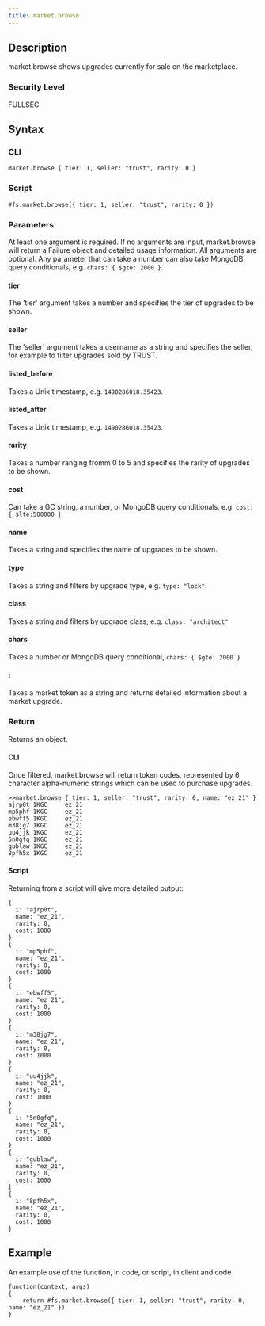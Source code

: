 ```yaml
---
title: market.browse
---
```


## Description

market.browse shows upgrades currently for sale on the marketplace.

### Security Level

FULLSEC

## Syntax

### CLI

```
market.browse { tier: 1, seller: "trust", rarity: 0 }
```

### Script

```
#fs.market.browse({ tier: 1, seller: "trust", rarity: 0 })
```

### Parameters

At least one argument is required. If no arguments are input, market.browse will return a Failure object and detailed usage information. All arguments are optional. Any parameter that can take a number can also take MongoDB query conditionals, e.g. `chars: { $gte: 2000 }`.

#### tier

The 'tier' argument takes a number and specifies the tier of upgrades to be shown.

#### seller

The 'seller' argument takes a username as a string and specifies the seller, for example to filter upgrades sold by TRUST.

#### listed_before

Takes a Unix timestamp, e.g. `1490286018.35423`.

#### listed_after

Takes a Unix timestamp, e.g. `1490286018.35423`.

#### rarity

Takes a number ranging fromm 0 to 5 and specifies the rarity of upgrades to be shown.

#### cost

Can take a GC string, a number, or MongoDB query conditionals, e.g. `cost: { $lte:500000 }`

#### name

Takes a string and specifies the name of upgrades to be shown.

#### type

Takes a string and filters by upgrade type, e.g. `type: "lock"`.

#### class

Takes a string and filters by upgrade class, e.g. `class: "architect"`

#### chars

Takes a number or MongoDB query conditional, `chars: { $gte: 2000 }`

#### i

Takes a market token as a string and returns detailed information about a market upgrade.

### Return

Returns an object.

#### CLI

Once filtered, market.browse will return token codes, represented by 6 character alpha-numeric strings which can be used to purchase upgrades.

```
>>market.browse { tier: 1, seller: "trust", rarity: 0, name: "ez_21" }
ajrp0t 1KGC     ez_21
mp5phf 1KGC     ez_21
ebwff5 1KGC     ez_21
m38jg7 1KGC     ez_21
uu4jjk 1KGC     ez_21
5n0gfq 1KGC     ez_21
gublaw 1KGC     ez_21
8pfh5x 1KGC     ez_21
```

#### Script

Returning from a script will give more detailed output:

```
{
  i: "ajrp0t",
  name: "ez_21",
  rarity: 0,
  cost: 1000
}
{
  i: "mp5phf",
  name: "ez_21",
  rarity: 0,
  cost: 1000
}
{
  i: "ebwff5",
  name: "ez_21",
  rarity: 0,
  cost: 1000
}
{
  i: "m38jg7",
  name: "ez_21",
  rarity: 0,
  cost: 1000
}
{
  i: "uu4jjk",
  name: "ez_21",
  rarity: 0,
  cost: 1000
}
{
  i: "5n0gfq",
  name: "ez_21",
  rarity: 0,
  cost: 1000
}
{
  i: "gublaw",
  name: "ez_21",
  rarity: 0,
  cost: 1000
}
{
  i: "8pfh5x",
  name: "ez_21",
  rarity: 0,
  cost: 1000
}
```

## Example

An example use of the function, in code, or script, in client and code

```
function(context, args)
{
	return #fs.market.browse({ tier: 1, seller: "trust", rarity: 0, name: "ez_21" })
}
```
